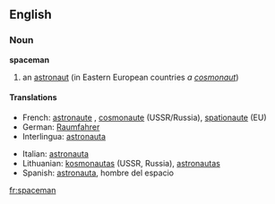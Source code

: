 ==English==
===Noun===
'''spaceman'''
# an [[astronaut]] (in Eastern European countries ''a [[cosmonaut]]'')

====Translations====
{{top}}
* French: [[astronaute]] {{US}}, [[cosmonaute]] (USSR/Russia), [[spationaute]] (EU)
* German: [[Raumfahrer]] 
* Interlingua: [[astronauta]] 
{{mid}}
* Italian: [[astronauta]] 
*Lithuanian: [[kosmonautas]] {{m}} (USSR, Russia), [[astronautas]] {{m}} {{US}}
* Spanish: [[astronauta]], hombre del espacio
{{bottom}}

[[fr:spaceman]]